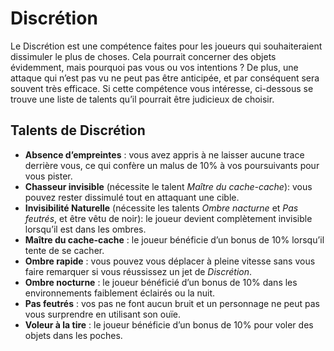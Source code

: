 # Discrétion

Le Discrétion est une compétence faites pour les joueurs qui souhaiteraient dissimuler le plus de choses. Cela pourrait concerner des objets évidemment, mais pourquoi pas vous ou vos intentions ? De plus, une attaque qui n'est pas vu ne peut pas être anticipée, et par conséquent sera souvent très efficace. Si cette compétence vous intéresse, ci-dessous se trouve une liste de talents qu'il pourrait être judicieux de choisir.

## Talents de Discrétion

- **Absence d'empreintes** : vous avez appris à ne laisser aucune trace derrière vous, ce qui confère un malus de 10% à vos poursuivants pour vous pister.
- **Chasseur invisible** (nécessite le talent *Maître du cache-cache*): vous pouvez rester dissimulé tout en attaquant une cible. 
- **Invisibilité Naturelle** (nécessite les talents *Ombre nacturne* et *Pas feutrés*, et être vêtu de noir): le joueur devient complètement invisible lorsqu'il est dans les ombres. 
- **Maître du cache-cache** : le joueur bénéficie d'un bonus de 10% lorsqu'il tente de se cacher.
- **Ombre rapide** : vous pouvez vous déplacer à pleine vitesse sans vous faire remarquer si vous réussissez un jet de *Discrétion*.
- **Ombre nocturne** : le joueur bénéficié d'un bonus de 10% dans les environnements faiblement éclairés ou la nuit.
- **Pas feutrés** : vos pas ne font aucun bruit et un personnage ne peut pas vous surprendre en utilisant son ouïe.
- **Voleur à la tire** : le joueur bénéficie d'un bonus de 10% pour voler des objets dans les poches. 

